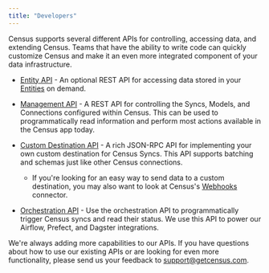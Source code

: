 ```yaml
---
title: "Developers"
---
```


Census supports several different APIs for controlling, accessing data, and extending Census. Teams that have the ability to write code can quickly customize Census and make it an even more integrated component of your data infrastructure.

* [Entity API](/basics/developers/entity-api) \- An optional REST API for accessing data stored in your [Entities](/basics/data-models-and-entities/entities) on demand.

* [Management API](/basics/developers/api) \- A REST API for controlling the Syncs, Models, and Connections configured within Census. This can be used to programmatically read information and perform most actions available in the Census app today.

* [Custom Destination API](/basics/developers/custom-api) \- A rich JSON-RPC API for implementing your own custom destination for Census Syncs. This API supports batching and schemas just like other Census connections.  
   * If you're looking for an easy way to send data to a custom destination, you may also want to look at Census's [Webhooks](/destinations/webhook) connector.

* [Orchestration API](/basics/core-concept/triggering-syncs#sync-trigger-api) \- Use the orchestration API to programmatically trigger Census syncs and read their status. We use this API to power our Airflow, Prefect, and Dagster integrations.

We're always adding more capabilities to our APIs. If you have questions about how to use our existing APIs or are looking for even more functionality, please send us your feedback to [support@getcensus.com](mailto:support@getcensus.com).